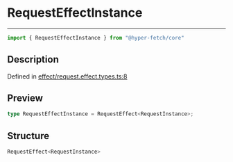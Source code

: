 

# RequestEffectInstance

<div class="api-docs__separator" data-reactroot="">

---

</div><div class="api-docs__import" data-reactroot="">

```ts
import { RequestEffectInstance } from "@hyper-fetch/core"
```

</div><div class="api-docs__section">

## Description

</div><div class="api-docs__description"><span class="api-docs__do-not-parse">



</span></div><p class="api-docs__definition">

Defined in [effect/request.effect.types.ts:8](https://github.com/BetterTyped/hyper-fetch/blob/c3e2c45/packages/core/src/effect/request.effect.types.ts#L8)

</p><div class="api-docs__section">

## Preview

</div><div class="api-docs__preview type single">

```ts
type RequestEffectInstance = RequestEffect<RequestInstance>;
```

</div><div class="api-docs__section">

## Structure

</div><div class="api-docs__returns">

```ts
RequestEffect<RequestInstance>
```

</div>